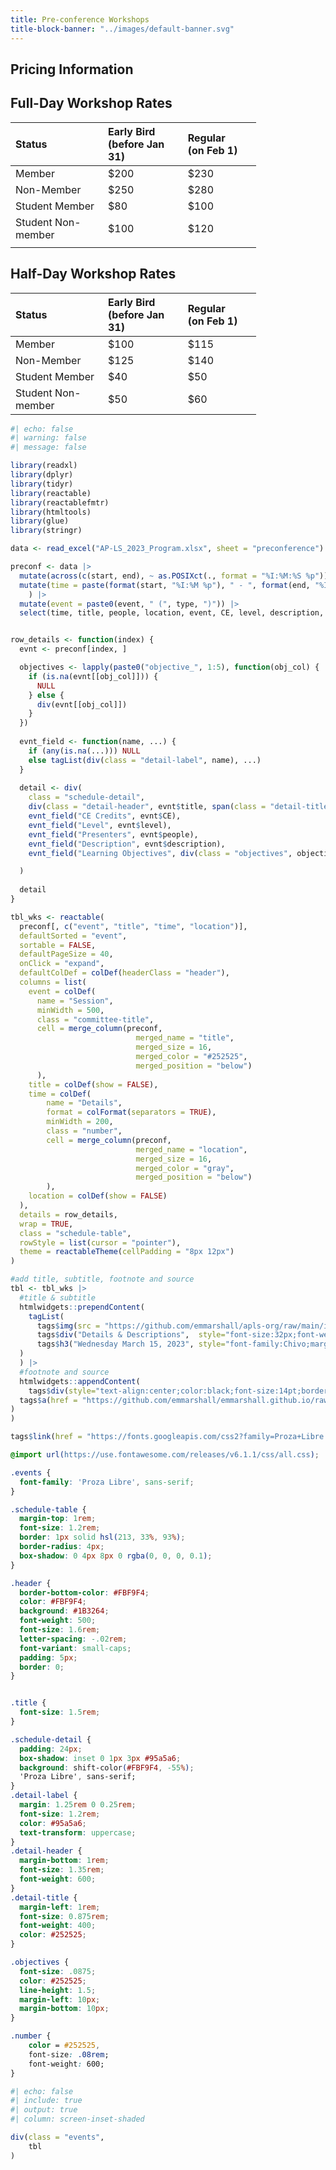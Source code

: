 ```yaml
---
title: Pre-conference Workshops
title-block-banner: "../images/default-banner.svg"
---
```


## Pricing Information 

::: panel-tabset
## Full-Day Workshop Rates

+--------------------+-----------------+----------------+
| Status             | Early Bird\     | Regular\       |
|                    | (before Jan 31) | (on Feb 1)     |
+:===================+:================+:===============+
| Member             | \$200           | \$230          |
+--------------------+-----------------+----------------+
| Non-Member         | \$250           | \$280          |
+--------------------+-----------------+----------------+
| Student Member     | \$80            | \$100          |
+--------------------+-----------------+----------------+
| Student Non-member | \$100           | \$120          |
+--------------------+-----------------+----------------+
|                    |                 |                |
+--------------------+-----------------+----------------+

## Half-Day Workshop Rates

+--------------------+-----------------+----------------+
| Status             | Early Bird\     | Regular\       |
|                    | (before Jan 31) | (on Feb 1)     |
+:===================+:================+:===============+
| Member             | \$100           | \$115          |
+--------------------+-----------------+----------------+
| Non-Member         | \$125           | \$140          |
+--------------------+-----------------+----------------+
| Student Member     | \$40            | \$50           |
+--------------------+-----------------+----------------+
| Student Non-member | \$50            | \$60           |
+--------------------+-----------------+----------------+
:::

```r
#| echo: false
#| warning: false
#| message: false

library(readxl)
library(dplyr)
library(tidyr)
library(reactable)
library(reactablefmtr)
library(htmltools)
library(glue)
library(stringr)

data <- read_excel("AP-LS_2023_Program.xlsx", sheet = "preconference")

preconf <- data |> 
  mutate(across(c(start, end), ~ as.POSIXct(., format = "%I:%M:%S %p")))  |>  
  mutate(time = paste(format(start, "%I:%M %p"), " - ", format(end, "%I:%M %p"))
    ) |> 
  mutate(event = paste0(event, " (", type, ")")) |> 
  select(time, title, people, location, event, CE, level, description, contains("objective_"))


row_details <- function(index) {
  evnt <- preconf[index, ]

  objectives <- lapply(paste0("objective_", 1:5), function(obj_col) {
    if (is.na(evnt[[obj_col]])) {
      NULL
    } else {
      div(evnt[[obj_col]])
    }
  })
  
  evnt_field <- function(name, ...) {
    if (any(is.na(...))) NULL
    else tagList(div(class = "detail-label", name), ...)
  }
  
  detail <- div(
    class = "schedule-detail",
    div(class = "detail-header", evnt$title, span(class = "detail-title", evnt$event)),
    evnt_field("CE Credits", evnt$CE),
    evnt_field("Level", evnt$level),
    evnt_field("Presenters", evnt$people),
    evnt_field("Description", evnt$description),
    evnt_field("Learning Objectives", div(class = "objectives", objectives))

  )
  
  detail
}

tbl_wks <- reactable(
  preconf[, c("event", "title", "time", "location")],
  defaultSorted = "event",
  sortable = FALSE,
  defaultPageSize = 40,
  onClick = "expand",
  defaultColDef = colDef(headerClass = "header"),
  columns = list(
    event = colDef(
      name = "Session", 
      minWidth = 500,
      class = "committee-title", 
      cell = merge_column(preconf, 
                            merged_name = "title",
                            merged_size = 16,
                            merged_color = "#252525",
                            merged_position = "below")
      ),
    title = colDef(show = FALSE),
    time = colDef(
        name = "Details",
        format = colFormat(separators = TRUE),
        minWidth = 200, 
        class = "number",
        cell = merge_column(preconf, 
                            merged_name = "location",
                            merged_size = 16,
                            merged_color = "gray",
                            merged_position = "below")
        ),
    location = colDef(show = FALSE)
  ),
  details = row_details,
  wrap = TRUE,
  class = "schedule-table",
  rowStyle = list(cursor = "pointer"),
  theme = reactableTheme(cellPadding = "8px 12px")
)

#add title, subtitle, footnote and source
tbl <- tbl_wks |> 
  #title & subtitle
  htmlwidgets::prependContent(
    tagList(
      tags$img(src = "https://github.com/emmarshall/apls-org/raw/main/images/logo-blue.png", style = "width:50px;height:50px;display:inline-block;vertical-align:middle;"),
      tags$div("Details & Descriptions",  style="font-size:32px;font-weight:bold;margin-left:5px;margin-bottom:0;display:inline-block;vertical-align:middle;"), 
      tags$h3("Wednesday March 15, 2023", style="font-family:Chivo;margin-bottom:20px;margin-top:0;font-weight:400;color:#8C8C8C;padding-left:40px;")
  )
  ) |> 
  #footnote and source
  htmlwidgets::appendContent(
    tags$div(style="text-align:center;color:black;font-size:14pt;border-bottom-style:solid;border-top-style:solid;width:910px;padding-bottom:20px;padding-top:20px;border-color:#DADADA;",
  tags$a(href = "https://github.com/emmarshall/emmarshall.github.io/raw/main/conferences/files/2023_APLS_preconference_workshop_descriptions.pdf", download = "2023_APLS_preconference.pdf", class = "btn-action-primary btn-action btn btn-primary", role="button", "Download Descriptions")
)
)

```

```r
tags$link(href = "https://fonts.googleapis.com/css2?family=Proza+Libre:ital,wght@0,400;0,500;0,700;1,400&display=swap", rel = "stylesheet")
```

```css

@import url(https://use.fontawesome.com/releases/v6.1.1/css/all.css); 

.events {
  font-family: 'Proza Libre', sans-serif;
}

.schedule-table {
  margin-top: 1rem;
  font-size: 1.2rem;
  border: 1px solid hsl(213, 33%, 93%);
  border-radius: 4px;
  box-shadow: 0 4px 8px 0 rgba(0, 0, 0, 0.1);
}

.header {
  border-bottom-color: #FBF9F4;
  color: #FBF9F4;
  background: #1B3264;
  font-weight: 500;
  font-size: 1.6rem;
  letter-spacing: -.02rem;
  font-variant: small-caps;
  padding: 5px;
  border: 0;
}


.title {
  font-size: 1.5rem;
}

.schedule-detail {
  padding: 24px;
  box-shadow: inset 0 1px 3px #95a5a6;
  background: shift-color(#FBF9F4, -55%);
  'Proza Libre', sans-serif;
}
.detail-label {
  margin: 1.25rem 0 0.25rem;
  font-size: 1.2rem;
  color: #95a5a6;
  text-transform: uppercase;
}
.detail-header {
  margin-bottom: 1rem;
  font-size: 1.35rem;
  font-weight: 600;
}
.detail-title {
  margin-left: 1rem;
  font-size: 0.875rem;
  font-weight: 400;
  color: #252525;
}

.objectives {
  font-size: .0875;
  color: #252525;
  line-height: 1.5;
  margin-left: 10px;
  margin-bottom: 10px;
}

.number {
    color = #252525,
    font-size: .08rem;
    font-weight: 600;
}

```

```r
#| echo: false
#| include: true
#| output: true
#| column: screen-inset-shaded

div(class = "events",
    tbl
)

```

